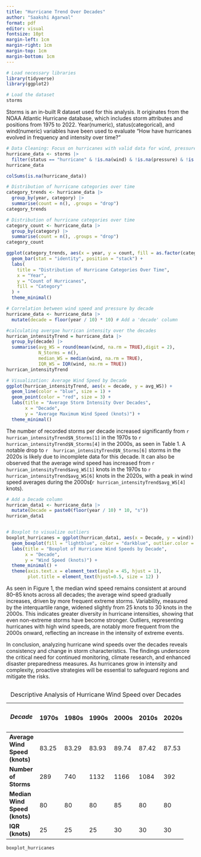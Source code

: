 ---
title: "Hurricane Trend Over Decades"
author: "Saakshi Agarwal"
format: pdf
editor: visual
fontsize: 10pt
margin-left: 1cm
margin-right: 1cm
margin-top: 1cm
margin-bottom: 1cm
---

```{r, echo=FALSE, include=FALSE}
# Load necessary libraries
library(tidyverse)
library(ggplot2)

# Load the dataset
storms
```

Storms is an in-built R dataset used for this analysis. It originates from the NOAA Atlantic Hurricane database, which includes storm attributes and positions from 1975 to 2022. Year(numeric), status(categorical), and wind(numeric) variables have been used to evaluate “How have hurricanes evolved in frequency and intensity over time?”

```{r, echo=FALSE, include=FALSE}
# Data Cleaning: Focus on hurricanes with valid data for wind, pressure, and category
hurricane_data <- storms |>
  filter(status == "hurricane" & !is.na(wind) & !is.na(pressure) & !is.na(category))
hurricane_data
```

```{r, echo=FALSE, include=FALSE}
colSums(is.na(hurricane_data))
```

```{r, echo=FALSE, include=FALSE}
# Distribution of hurricane categories over time
category_trends <- hurricane_data |>
  group_by(year, category) |>
  summarise(count = n(), .groups = "drop")
category_trends

# Distribution of hurricane categories over time
category_count <- hurricane_data |>
  group_by(category) |>
  summarise(count = n(), .groups = "drop")
category_count

ggplot(category_trends, aes(x = year, y = count, fill = as.factor(category))) +
  geom_bar(stat = "identity", position = "stack") +
  labs(
    title = "Distribution of Hurricane Categories Over Time",
    x = "Year",
    y = "Count of Hurricanes",
    fill = "Category"
  ) +
  theme_minimal()
```

```{r, echo=FALSE, include=FALSE}
# Correlation between wind speed and pressure by decade
hurricane_data <- hurricane_data |>
  mutate(decade = floor(year / 10) * 10) # Add a 'decade' column

#calculating avergae hurrican intensity over the decades
hurrican_intensityTrend = hurricane_data |> 
  group_by(decade) |> 
  summarise(avg_WS = round(mean(wind, na.rm = TRUE),digit = 2), 
            N_Storms = n(),
            median_WS = median(wind, na.rm = TRUE),
            IQR_WS = IQR(wind, na.rm = TRUE))
hurrican_intensityTrend

# Visualization: Average Wind Speed by Decade
ggplot(hurrican_intensityTrend, aes(x = decade, y = avg_WS)) +
  geom_line(color = "blue", size = 1) +
  geom_point(color = "red", size = 3) +
  labs(title = "Average Storm Intensity Over Decades",
       x = "Decade",
       y = "Average Maximum Wind Speed (knots)") +
  theme_minimal()
```

The number of recorded storms per decade increased significantly from `r hurrican_intensityTrend$N_Storms[1]` in the 1970s to `r hurrican_intensityTrend$N_Storms[4]` in the 2000s, as seen in Table 1. A notable drop to `r  hurrican_intensityTrend$N_Storms[6]` storms in the 2020s is likely due to incomplete data for this decade. It can also be observed that the average wind speed has increased from `r hurrican_intensityTrend$avg_WS[1]` knots in the 1970s to `r hurrican_intensityTrend$avg_WS[6]` knots in the 2020s, with a peak in wind speed averages during the 2000s**(**`r hurrican_intensityTrend$avg_WS[4]` knots).

```{r, echo=FALSE, include=FALSE}
# Add a Decade column
hurrican_data1 <- hurricane_data |>
  mutate(Decade = paste0(floor(year / 10) * 10, "s"))
hurrican_data1


# Boxplot to visualize outliers
boxplot_hurricanes = ggplot(hurrican_data1, aes(x = Decade, y = wind)) +
  geom_boxplot(fill = "lightblue", color = "darkblue", outlier.color = "red", outlier.shape = 16) +
  labs(title = "Boxplot of Hurricane Wind Speeds by Decade",
       x = "Decade",
       y = "Wind Speed (knots)") +
  theme_minimal() +
  theme(axis.text.x = element_text(angle = 45, hjust = 1),
        plot.title = element_text(hjust=0.5, size = 12) )
```

As seen in Figure 1, the median wind speed remains consistent at around 80–85 knots across all decades; the average wind speed gradually increases, driven by more frequent extreme storms. Variability, measured by the interquartile range, widened slightly from 25 knots to 30 knots in the 2000s. This indicates greater diversity in hurricane intensities, showing that even non-extreme storms have become stronger. Outliers, representing hurricanes with high wind speeds, are notably more frequent from the 2000s onward, reflecting an increase in the intensity of extreme events.

In conclusion, analyzing hurricane wind speeds over the decades reveals consistency and change in storm characteristics. The findings underscore the critical need for continued monitoring, climate research, and enhanced disaster preparedness measures. As hurricanes grow in intensity and complexity, proactive strategies will be essential to safeguard regions and mitigate the risks.

```         
```

+--------------------------------+-------+-------+-------+-------+-------+-------+
| ##### Decade                   | 1970s | 1980s | 1990s | 2000s | 2010s | 2020s |
+================================+=======+=======+=======+=======+=======+=======+
| **Average Wind Speed (knots)** | 83.25 | 83.29 | 83.93 | 89.74 | 87.42 | 87.53 |
+--------------------------------+-------+-------+-------+-------+-------+-------+
| **Number of Storms**           | 289   | 740   | 1132  | 1166  | 1084  | 392   |
+--------------------------------+-------+-------+-------+-------+-------+-------+
| **Median Wind Speed (knots)**  | 80    | 80    | 80    | 85    | 80    | 80    |
+--------------------------------+-------+-------+-------+-------+-------+-------+
| **IQR (knots)**                | 25    | 25    | 25    | 30    | 30    | 30    |
+--------------------------------+-------+-------+-------+-------+-------+-------+

: Descriptive Analysis of Hurricane Wind Speed over Decades

```{r, echo=FALSE, fig.cap= "Boxplot for Wind Speed of Hurricane Over Decades", fig.width= 5, fig.height=3}
boxplot_hurricanes
```
